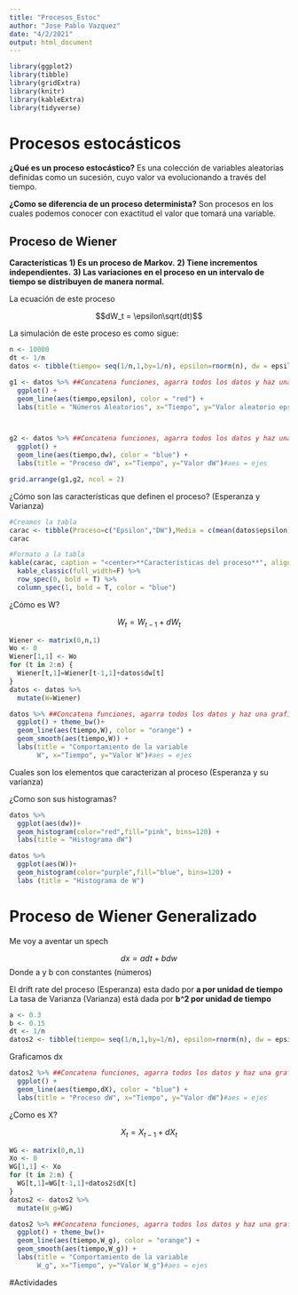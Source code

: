 ---
title: "Procesos_Estoc"
author: "Jose Pablo Vazquez"
date: "4/2/2021"
output: html_document
---

```{r librerias, include=FALSE, message=FALSE}
library(ggplot2)
library(tibble)
library(gridExtra)
library(knitr)
library(kableExtra)
library(tidyverse)
```

# Procesos estocásticos

**¿Qué es un proceso estocástico?**
Es una colección de variables aleatorias definidas como un sucesión, cuyo valor va evolucionando a través del tiempo.

**¿Como se diferencia de un proceso determinista?**
Son procesos en los cuales podemos conocer con exactitud el valor que tomará una variable.


## Proceso de Wiener

**Características**
**1) Es un proceso de Markov.**
**2) Tiene incrementos independientes.**
**3) Las variaciones en el proceso en un intervalo de tiempo se distribuyen de manera normal.**

La ecuación de este proceso

$$dW_t = \epsilon\sqrt(dt)$$

La simulación de este proceso es como sigue:

```{r simulacion, include=FALSE}
n <- 10000
dt <- 1/n
datos <- tibble(tiempo= seq(1/n,1,by=1/n), epsilon=rnorm(n), dw = epsilon*sqrt(dt)) ##data frame
```


```{r}
g1 <- datos %>% ##Concatena funciones, agarra todos los datos y haz una grafica
  ggplot() +
  geom_line(aes(tiempo,epsilon), color = "red") +
  labs(title = "Números Aleatorios", x="Tiempo", y="Valor aleatorio epsilon")#aes = ejes



g2 <- datos %>% ##Concatena funciones, agarra todos los datos y haz una grafica
  ggplot() +
  geom_line(aes(tiempo,dw), color = "blue") +
  labs(title = "Proceso dW", x="Tiempo", y="Valor dW")#aes = ejes

grid.arrange(g1,g2, ncol = 2)
```

¿Cómo son las características que definen el proceso? (Esperanza y Varianza)

```{r}
#Creamos la tabla
carac <- tibble(Proceso=c("Epsilon","DW"),Media = c(mean(datos$epsilon),mean(datos$dw)), Varianza=c(var(datos$epsilon),var(datos$dw)))
carac

#Formato a la tabla
kable(carac, caption = "<center>**Características del proceso**", align = c("c","c","c"), digits = 4) %>% 
  kable_classic(full_width=F) %>% 
  row_spec(0, bold = T) %>% 
  column_spec(1, bold = T, color = "blue")
```

¿Cómo es W?

$$W_t=W_{t-1}+dW_t$$


```{r}
Wiener <- matrix(0,n,1)
Wo <- 0
Wiener[1,1] <- Wo
for (t in 2:n) {
  Wiener[t,1]=Wiener[t-1,1]+datos$dw[t]
}
datos <- datos %>%
  mutate(W=Wiener)
```


```{r}
datos %>% ##Concatena funciones, agarra todos los datos y haz una grafica
  ggplot() + theme_bw()+
  geom_line(aes(tiempo,W), color = "orange") +
  geom_smooth(aes(tiempo,W)) +
  labs(title = "Comportamiento de la variable 
       W", x="Tiempo", y="Valor W")#aes = ejes

```

Cuales son los elementos que caracterizan al proceso (Esperanza y su varianza)

¿Como son sus histogramas?

```{r}
datos %>% 
  ggplot(aes(dw))+
  geom_histogram(color="red",fill="pink", bins=120) +
  labs(title = "Histograma dW")

datos %>% 
  ggplot(aes(W))+
  geom_histogram(color="purple",fill="blue", bins=120) +
  labs (title = "Histograma de W")

```

# Proceso de Wiener Generalizado

Me voy a aventar un spech

$$dx = adt+bdw$$
Donde a y b con constantes (números)

El drift rate del proceso (Esperanza) esta dado por **a por unidad de tiempo**
La tasa de Varianza (Varianza) está dada por **b^2 por unidad de tiempo**

```{r}
a <- 0.3
b <- 0.15
dt <- 1/n
datos2 <- tibble(tiempo= seq(1/n,1,by=1/n), epsilon=rnorm(n), dw = epsilon*sqrt(dt), dX = a*dt + b*dw) ##data frame
```


Graficamos dx

```{r}
datos2 %>% ##Concatena funciones, agarra todos los datos y haz una grafica
  ggplot() +
  geom_line(aes(tiempo,dX), color = "blue") +
  labs(title = "Proceso dW", x="Tiempo", y="Valor dW")#aes = ejes
```

¿Como es X?

$$X_t = X_{t-1}+dX_t$$

```{r}
WG <- matrix(0,n,1)
Xo <- 0
WG[1,1] <- Xo
for (t in 2:n) {
  WG[t,1]=WG[t-1,1]+datos2$dX[t]
}
datos2 <- datos2 %>%
  mutate(W_g=WG)
```

```{r}
datos2 %>% ##Concatena funciones, agarra todos los datos y haz una grafica
  ggplot() + theme_bw()+
  geom_line(aes(tiempo,W_g), color = "orange") +
  geom_smooth(aes(tiempo,W_g)) +
  labs(title = "Comportamiento de la variable 
       W_g", x="Tiempo", y="Valor W_g")#aes = ejes
```


#Actividades 












